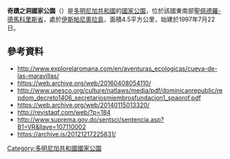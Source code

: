 {{Infobox protected area
| name = 奇蹟之洞國家公園
| alt_name = Cueva de las Maravillas
| iucn_category = II
| photo =
| photo_alt = 
| photo_caption = 
| photo_width = 
| map = Dominican Republic
| map_alt = A map of the Dominican Republic showing the location of the park
| map_caption = 於多明尼加的位置
| map_width = 
| relief =
| location = {{DOM}}[[聖佩德羅-德馬科里斯省|聖佩德羅-德馬科里斯省]]
* | nearest_city = [[聖佩德羅-德馬科里斯|聖佩德羅-德馬科里斯]]、[[羅馬納_(多明尼加)|羅馬納]]
| coordinates = {{coord|18.4528|N|69.1591|W|format=dms|display=inline,title}}
| coords_ref = <ref name=LaRomana/>
| area = {{convert|4.5|km2|mi2}}<ref name=LaRomana>{{cite web |title=Cueva de las Maravillas |publisher=Explore La Romana |url=http://www.explorelaromana.com/en/aventuras_ecologicas/cueva-de-las-maravillas/ |accessdate=2016-03-19 |archive-url=https://web.archive.org/web/20160408054110/http://www.explorelaromana.com/en/aventuras_ecologicas/cueva-de-las-maravillas/ |archive-date=2016-04-08 |dead-url=yes }}</ref>
| established = 
| visitation_num = 
| visitation_year = 
| governing_body = 
| url = 
}}

'''奇蹟之洞國家公園'''（{{lang-es|Parque nacional Cueva de las Maravillas}}）是[[多明尼加共和國|多明尼加共和國]]的[[國家公園|國家公園]]，位於該國東南部[[聖佩德羅-德馬科里斯省|聖佩德羅-德馬科里斯省]]，處於[[伊斯帕尼奧拉島|伊斯帕尼奧拉島]]，面積4.5平方公里，始建於1997年7月22日。

==參考資料==
{{reflist|30em}}

* http://www.explorelaromana.com/en/aventuras_ecologicas/cueva-de-las-maravillas/ {{Wayback|url=http://www.explorelaromana.com/en/aventuras_ecologicas/cueva-de-las-maravillas/ |date=20160408054110 }}
* https://web.archive.org/web/20160408054110/
* http://www.unesco.org/culture/natlaws/media/pdf/dominicanrepublic/repdom_decreto1406_secretariosmiembrosfundacion1_spaorof.pdf {{Wayback|url=http://www.unesco.org/culture/natlaws/media/pdf/dominicanrepublic/repdom_decreto1406_secretariosmiembrosfundacion1_spaorof.pdf |date=20140202151532 }}
* https://web.archive.org/web/20140115013320/
* http://revistaqf.com/web/?p=184 {{Wayback|url=http://revistaqf.com/web/?p=184 |date=20140115013320 }}
* http://www.suprema.gov.do/sentscj/sentencia.asp?B1=VR&llave=107110002 {{Webarchive|url=https://archive.is/20121217225831/http://www.suprema.gov.do/sentscj/sentencia.asp?B1=VR&llave=107110002 |date=2012-12-17 }}
* https://archive.is/20121217225831/

{{DominicanRepublic-geo-stub}}
[[Category:多明尼加共和國國家公園|Category:多明尼加共和國國家公園]]